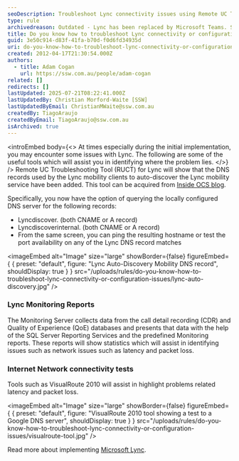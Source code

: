 ```yaml
---
seoDescription: Troubleshoot Lync connectivity issues using Remote UC Troubleshooting Tool, Monitoring Reports and Internet Network connectivity tests.
type: rule
archivedreason: Outdated - Lync has been replaced by Microsoft Teams. See https://www.ssw.com.au/rules/rules-to-better-microsoft-teams/
title: Do you know how to troubleshoot Lync connectivity or configuration issues?
guid: 3e50c914-d83f-41fa-b70d-f0d6fd34935d
uri: do-you-know-how-to-troubleshoot-lync-connectivity-or-configuration-issues
created: 2012-04-17T21:30:54.000Z
authors:
  - title: Adam Cogan
    url: https://ssw.com.au/people/adam-cogan
related: []
redirects: []
lastUpdated: 2025-07-21T08:22:41.000Z
lastUpdatedBy: Christian Morford-Waite [SSW]
lastUpdatedByEmail: ChristianMWaite@ssw.com.au
createdBy: TiagoAraujo
createdByEmail: TiagoAraujo@ssw.com.au
isArchived: true
---
```


<introEmbed
  body={<>
At times especially during the initial implementation, you may encounter some issues with Lync. The following are some of the useful tools which will assist you in identifying where the problem lies.
  </>}
/>
Remote UC Troubleshooting Tool (RUCT) for Lync will show that the DNS records used by the Lync mobility clients to auto-discover the Lync mobility service have been added. This tool can be acquired from [Inside OCS blog](https://insideocs.wordpress.com/).

Specifically, you now have the option of querying the locally configured DNS server for the following records:

* Lyncdiscover. (both CNAME or A record)
* Lyncdiscoverinternal. (both CNAME or A record)
* From the same screen, you can ping the resulting hostname or test the port availability on any of the Lync DNS record matches


<imageEmbed
  alt="Image"
  size="large"
  showBorder={false}
  figureEmbed={ {
    preset: "default",
    figure: "Lync Auto-Discovery Mobility DNS record",
    shouldDisplay: true
  } }
  src="/uploads/rules/do-you-know-how-to-troubleshoot-lync-connectivity-or-configuration-issues/lync-auto-discovery.jpg"
/>

### Lync Monitoring Reports

The Monitoring Server collects data from the call detail recording (CDR) and Quality of Experience (QoE) databases and presents that data with the help of the SQL Server Reporting Services and the predefined Monitoring reports. These reports will show statistics which will assist in identifying issues such as network issues such as latency and packet loss.

### Internet Network connectivity tests

Tools such as VisualRoute 2010 will assist in highlight problems related latency and packet loss.


<imageEmbed
  alt="Image"
  size="large"
  showBorder={false}
  figureEmbed={ {
    preset: "default",
    figure: "VisualRoute 2010 tool showing a test to a Google DNS server",
    shouldDisplay: true
  } }
  src="/uploads/rules/do-you-know-how-to-troubleshoot-lync-connectivity-or-configuration-issues/visualroute-tool.jpg"
/>

Read more about implementing [Microsoft Lync](http://www.ssw.com.au/ssw/Consulting/Lync.aspx).
